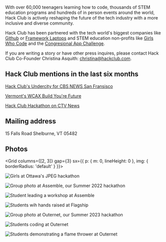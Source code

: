 
With over 60,000 teenagers learning how to code, thousands of STEM education programs and hundreds of in person events around the world, Hack Club is actively reshaping the future of the tech industry with a more inclusive and diverse community. 

Hack Club has been partnered with the tech world's biggest companies like [Github](https://www.youtube.com/watch?v=9lyxsVKGS7M) or [Framework Laptops](https://frame.work/hacktheworld) and STEM education non-profits like [Girls Who Code](athena.hackclub.com) and the [Congresional App Challenge](https://www.congressionalappchallenge.us/).  

If you are writing a story or have other press inquires, please contact Hack Club Co-Founder Christina Asquith: [christina@hackclub.com](mailto:christina@hackclub.com).

## Hack Club mentions in the last six months 
[Hack Club's Undercity for CBS NEWS San Fransisco](https://www.cbsnews.com/sanfrancisco/video/teens-from-around-the-world-come-together-in-san-francisco-to-code-build-hardware/)

[Vermont's WCAX Build You're Future](https://www.wcax.com/2025/07/04/shelburne-kids-coding-nonprofit-continues-see-growth/)

[Hack Club Hackathon on CTV News](https://www.ctvnews.ca/ottawa/article/high-school-girls-from-across-canada-participate-in-ottawa-hakathon-competition/)


## Mailing address

15 Falls Road
Shelburne, VT 05482

## Photos

<Grid columns={[2, 3]} gap={3} sx={{ p: { m: 0, lineHeight: 0 }, img: { borderRadius: 'default' } }}>

![Girls at Ottawa's JPEG hackathon](https://hc-cdn.hel1.your-objectstorage.com/s/v3/183c54bba3786d6d6b8bc8654ccf2f1e96b396e3_hackathon-0457.jpg)

![Group photo at Assemble, our Summer 2022 hackathon](https://cloud-n8nzmcqp1-hack-club-bot.vercel.app/0assemble-group-min.png)

![Student leading a workshop at Assemble](https://cloud-n8nzmcqp1-hack-club-bot.vercel.app/1assemble2-min.jpg)

![Students wih hands raised at Flagship](https://cloud-n8nzmcqp1-hack-club-bot.vercel.app/2flagship4-min.jpg)

![Group photo at Outernet, our Summer 2023 hackathon](https://cloud-n8nzmcqp1-hack-club-bot.vercel.app/3outernet-group-min.jpg)

![Students coding at Outernet](https://cloud-n8nzmcqp1-hack-club-bot.vercel.app/4outernet1-min.jpg)

![Students demonstrating a flame thrower at Outernet](https://cloud-ciha944cc-hack-club-bot.vercel.app/0outernet.png)

</Grid>
